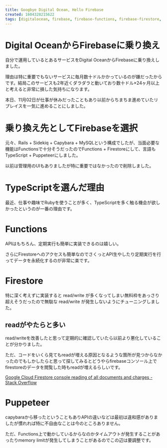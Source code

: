 ```yaml
---
title: Googbye Digital Ocean, Hello Firebase
created: 1604328215622
tags: [digitalocean, firebase, firebase-functions, firebase-firestore, typescript, puppeteer]
---
```


# Digital OceanからFirebaseに乗り換え

自分で運用しているとあるサービスをDigital OceanからFirebaseに乗り換えしました。

理由は特に重要でもないサービスに毎月数十ドルかかっているのが嫌だったからです。結局このサービスも2年近くダラダラと動いており数十ドル×24ヶ月以上と考えると非常に損した気持ちになります。

本日、11月02日が仕事が休みだったこともあり以前からちまちま進めていたリプレイスを一気に進めることにしました。

# 乗り換え先としてFirebaseを選択

元々、Rails + Sidekiq + Capybara + MySQLという構成でしたが、当面必要な機能はFunctionsで十分そうだったのでFunctions + Firestoreにして、言語もTypeScript + Puppeteerにしました。

以前は管理用のUIもありましたが特に重要ではなかったので削除しました。

# TypeScriptを選んだ理由

最近、仕事や趣味でRubyを使うことが多く、TypeScriptを多く触る機会が欲しかったというのが一番の理由です。

# Functions

APIはもちろん、定期実行も簡単に実装できるのは嬉しい。

さらにFirestoreへのアクセスも簡単なのでさくっとAPI生やしたり定期実行を行ってデータを永続化するのが非常に楽です。

# Firestore

特に深く考えずに実装すると read/write が多くなってしまい無料枠をあっさり超えそうだったので無駄な read/write が発生しないようにチューニングしました。

## readがやたらと多い

read/writeを改善したと思って定期的に確認していたら以前より悪化していることが分かりました。

ただ、コードをいくら見てもreadが増える原因となるような箇所が見つからなかったのでもしかしたらと思って探してみるとどうやらfirebaseコンソール上でfirestoreのデータを閲覧した時もreadが増えるらしいです。

[Google Cloud Firestore console reading of all documents and charges - Stack Overflow](https://stackoverflow.com/questions/54729505/google-cloud-firestore-console-reading-of-all-documents-and-charges)

# Puppeteer

capybaraから移ったということもありAPIの違いなどは最初は違和感がありましたが慣れれば特に不自由なことは今のところありません。

ただ、Functions上で動かしているからなのかタイムアウトが発生することがあったりmemory limitが発生してしまうことがあるのでこの辺は要調整です。
